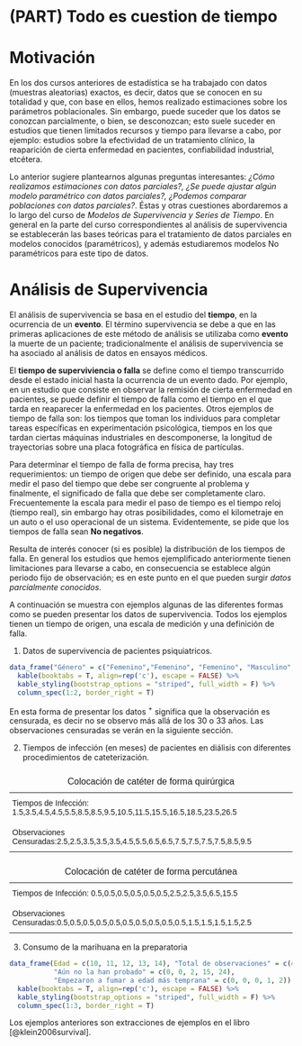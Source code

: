 # (PART) Todo es cuestion de tiempo {-}

# Motivación {-}

En los dos cursos anteriores de estadística se ha trabajado con datos (muestras aleatorias) exactos, es decir, datos que se conocen en su totalidad y que, con base en ellos, hemos realizado estimaciones sobre los parámetros poblacionales. Sin embargo, puede suceder que los datos se conozcan parcialmente, o bien, se desconozcan; esto suele suceder en estudios que tienen limitados recursos y tiempo para llevarse a cabo, por ejemplo: estudios sobre la efectividad de un tratamiento clínico, la reaparición de cierta enfermedad en pacientes, confiabilidad industrial, etcétera.

Lo anterior sugiere plantearnos algunas preguntas interesantes: *¿Cómo realizamos estimaciones con datos parciales?, ¿Se puede ajustar algún modelo paramétrico con datos parciales?, ¿Podemos comparar poblaciones con datos parciales?*. Éstas y otras cuestiones abordaremos a lo largo del curso de *Modelos de Supervivencia y Series de Tiempo*. En general en la parte del curso correspondientes al análisis de supervivencia se establecerán las bases teóricas para el tratamiento de datos parciales en modelos conocidos (paramétricos), y además estudiaremos modelos No paramétricos para este tipo de datos.

# Análisis de Supervivencia {-}

El análisis de supervivencia se basa en el estudio del __tiempo__, en la ocurrencia de un __evento__. El término supervivencia se debe a que en las primeras aplicaciones de este método de análisis se utilizaba como __evento__ la muerte de un paciente; tradicionalmente el análisis de supervivencia se ha asociado al análisis de datos en ensayos médicos.

El __tiempo de superviviencia o falla__ se define como el tiempo transcurrido desde el estado inicial hasta la ocurrencia de un evento dado. Por ejemplo, en un estudio que consiste en observar la remisión de cierta enfermedad en pacientes, se puede definir el tiempo de falla como el tiempo en el que tarda en reaparecer la enfermedad en los pacientes. Otros ejemplos de tiempo de falla son: los tiempos que toman los individuos para completar tareas específicas en experimentación psicológica, tiempos en los que tardan ciertas máquinas industriales en descomponerse, la longitud de trayectorias sobre una placa fotográfica en física de partículas.

Para determinar el tiempo de falla de forma precisa, hay tres requerimientos: un tiempo de origen que debe ser definido, una escala para medir el paso del tiempo que debe ser congruente al problema y finalmente, el significado de falla que debe ser completamente claro. Frecuentemente la escala para medir el paso de tiempo es el tiempo reloj (tiempo real), sin embargo hay otras posibilidades, como el kilometraje en un auto o el uso operacional de un sistema. Evidentemente, se pide que los tiempos de falla sean __No negativos__.

Resulta de interés conocer (si es posible) la distribución de los tiempos de falla. En general los estudios que hemos ejemplificado anteriormente tienen limitaciones para llevarse a cabo, en consecuencia se establece algún periodo fijo de observación; es en este punto en el que pueden surgir *datos  parcialmente conocidos*.

A continuación se muestra con ejemplos algunas de las diferentes formas como se pueden presentar los datos de supervivencia. Todos los ejemplos tienen un tiempo de origen, una escala de medición y una definición de falla.

1. Datos de supervivencia de pacientes psiquiatricos.

```{r}
data_frame("Género" = c("Femenino","Femenino", "Femenino", "Masculino", "Femenino", "Masculino", "Masculino"), "Edad de admisión" = c(51, 58, 55, 21, 25, 19, 24), "Tiempo de seguimiento" = c("1", "1", "2", "$30^+$", 32, 28, "$33^+$")) %>% 
  kable(booktabs = T, align=rep('c'), escape = FALSE) %>% 
  kable_styling(bootstrap_options = "striped", full_width = F) %>% 
  column_spec(1:2, border_right = T)
```

En esta forma de presentar los datos $^+$ significa que la observación es censurada, es decir no se observo más allá de los 30 o 33 años. Las observaciones censuradas se verán en la siguiente sección.

2. Tiempos de infección (en meses) de pacientes en diálisis con diferentes procedimientos de cateterización.

<style type="text/css">
.tg  {border-collapse:collapse;border-spacing:0;}
.tg td{border-style:solid;border-width:0px;font-family:Arial, sans-serif;font-size:14px;overflow:hidden;
  padding:10px 5px;word-break:normal;}
.tg th{border-style:solid;border-width:0px;font-family:Arial, sans-serif;font-size:16px;font-weight:normal;
  overflow:hidden;padding:10px 5px;word-break:normal;}
.tg .tg-c3ow{border-color:inherit;text-align:center;vertical-align:top}
.tg .tg-0pky{border-color:inherit;text-align:left;vertical-align:top}
</style>
<table class="tg">
<thead>
  <tr>
    <th class="tg-c3ow" colspan="4">Colocación de catéter de forma quirúrgica</th>
  </tr>
</thead>
<tbody>
  <tr>
    <td class="tg-0pky" colspan="4">Tiempos de Infección: 1.5,3.5,4.5,4.5,5.5,8.5,8.5,9.5,10.5,11.5,15.5,16.5,18.5,23.5,26.5</td>
  </tr>
  <tr>
    <td class="tg-0pky" colspan="4">Observaciones Censuradas:2.5,2.5,3.5,3.5,3.5,4.5,5.5,6.5,6.5,7.5,7.5,7.5,7.5,8.5,9.5</td>
  </tr>
</tbody>
</table>

<table class="tg">
<thead>
  <tr>
    <th class="tg-c3ow" colspan="4">Colocación de catéter de forma percutánea</th>
  </tr>
</thead>
<tbody>
  <tr>
    <td class="tg-0pky" colspan="4">Tiempos de Infección: 0.5,0.5,0.5,0.5,0.5,0.5,2.5,2.5,3.5,6.5,15.5</td>
  </tr>
  <tr>
    <td class="tg-0pky" colspan="4">Observaciones Censuradas:0.5,0.5,0.5,0.5,0.5,0.5,0.5,0.5,0.5,0.5,1.5,1.5,1.5,1.5,2.5</td>
  </tr>
</tbody>
</table>


3. Consumo de la marihuana en la preparatoria

```{r}
data_frame(Edad = c(10, 11, 12, 13, 14), "Total de observaciones" = c(4, 12, 19, 24, 20), 
           "Aún no la han probado" = c(0, 0, 2, 15, 24), 
           "Empezaron a fumar a edad más temprana" = c(0, 0, 0, 1, 2)) %>%
  kable(booktabs = T, align=rep('c'), escape = FALSE) %>% 
  kable_styling(bootstrap_options = "striped", full_width = F) %>% 
  column_spec(1:3, border_right = T)
```

Los ejemplos anteriores son extracciones de ejemplos en el libro [@klein2006survival].